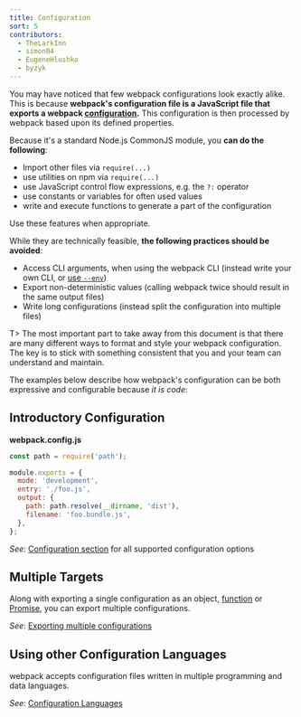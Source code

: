 ```yaml
---
title: Configuration
sort: 5
contributors:
  - TheLarkInn
  - simon04
  - EugeneHlushko
  - byzyk
---
```


You may have noticed that few webpack configurations look exactly alike. This is because **webpack's configuration file is a JavaScript file that exports a webpack [configuration](/configuration/).** This configuration is then processed by webpack based upon its defined properties.

Because it's a standard Node.js CommonJS module, you **can do the following**:

- Import other files via `require(...)`
- use utilities on npm via `require(...)`
- use JavaScript control flow expressions, e.g. the `?:` operator
- use constants or variables for often used values
- write and execute functions to generate a part of the configuration

Use these features when appropriate.

While they are technically feasible, **the following practices should be avoided**:

- Access CLI arguments, when using the webpack CLI (instead write your own CLI, or [use `--env`](/api/cli/#env))
- Export non-deterministic values (calling webpack twice should result in the same output files)
- Write long configurations (instead split the configuration into multiple files)

T> The most important part to take away from this document is that there are many different ways to format and style your webpack configuration. The key is to stick with something consistent that you and your team can understand and maintain.

The examples below describe how webpack's configuration can be both expressive and configurable because _it is code_:

## Introductory Configuration

**webpack.config.js**

```javascript
const path = require('path');

module.exports = {
  mode: 'development',
  entry: './foo.js',
  output: {
    path: path.resolve(__dirname, 'dist'),
    filename: 'foo.bundle.js',
  },
};
```

_See_: [Configuration section](/configuration/) for all supported configuration options

## Multiple Targets

Along with exporting a single configuration as an object, [function](/configuration/configuration-types/#exporting-a-function) or [Promise](/configuration/configuration-types/#exporting-a-promise), you can export multiple configurations.

_See_: [Exporting multiple configurations](/configuration/configuration-types/#exporting-multiple-configurations)

## Using other Configuration Languages

webpack accepts configuration files written in multiple programming and data languages.

_See_: [Configuration Languages](/configuration/configuration-languages/)
